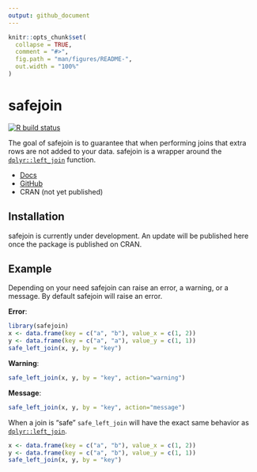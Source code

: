 ```yaml
---
output: github_document
---
```


<!-- README.md is generated from README.Rmd. Please edit that file -->

```r
knitr::opts_chunk$set(
  collapse = TRUE,
  comment = "#>",
  fig.path = "man/figures/README-",
  out.width = "100%"
)
```

# safejoin

<!-- badges: start -->
[![R build status](https://github.com/SamEdwardes/safejoin/workflows/R-CMD-check/badge.svg)](https://github.com/SamEdwardes/safejoin/actions)
<!-- badges: end -->

The goal of safejoin is to guarantee that when performing joins that extra rows are not added to your data. safejoin is a wrapper around the [`dplyr::left_join`](https://dplyr.tidyverse.org/reference/join.html) function.

- [Docs](https://safejoin-r.netlify.app/)
- [GitHub](https://github.com/SamEdwardes/safejoin/)
- CRAN (not yet published)

## Installation

safejoin is currently under development. An update will be published here once the package is published on CRAN.

<!--
You can install the released version of safejoin from [CRAN](https://CRAN.R-project.org) with:

``` r
install.packages("safejoin")
```
-->

## Example

Depending on your need safejoin can raise an error, a warning, or a message. By default safejoin will raise an error.

**Error**:

```r
library(safejoin)
x <- data.frame(key = c("a", "b"), value_x = c(1, 2))
y <- data.frame(key = c("a", "a"), value_y = c(1, 1))
safe_left_join(x, y, by = "key")
```

**Warning**:

```r
safe_left_join(x, y, by = "key", action="warning")
```

**Message**:

```r
safe_left_join(x, y, by = "key", action="message")
```

When a join is "safe" `safe_left_join` will have the exact same behavior as [`dplyr::left_join`](https://dplyr.tidyverse.org/reference/join.html).

```r
x <- data.frame(key = c("a", "b"), value_x = c(1, 2))
y <- data.frame(key = c("a", "b"), value_y = c(1, 1))
safe_left_join(x, y, by = "key")
```

